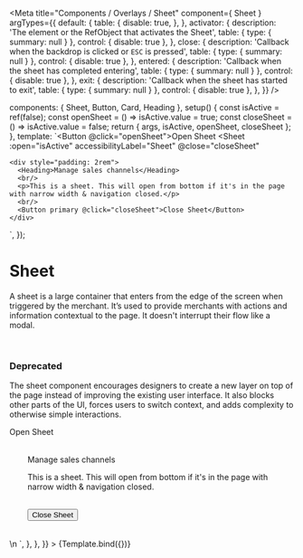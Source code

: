 

<Meta
  title="Components / Overlays / Sheet"
  component={ Sheet }
  argTypes={{
    default: {
      table: {
        disable: true,
      },
    },
    activator: {
      description: 'The element or the RefObject that activates the Sheet',
      table: { type: { summary: null } },
      control: { disable: true },
    },
    close: {
      description: 'Callback when the backdrop is clicked or `ESC` is pressed',
      table: { type: { summary: null } },
      control: { disable: true },
    },
    entered: {
      description: 'Callback when the sheet has completed entering',
      table: { type: { summary: null } },
      control: { disable: true },
    },
    exit: {
      description: 'Callback when the sheet has started to exit',
      table: { type: { summary: null } },
      control: { disable: true },
    },
  }}
/>

  components: { Sheet, Button, Card, Heading },
  setup() {
    const isActive = ref(false);
    const openSheet = () => isActive.value = true;
    const closeSheet = () => isActive.value = false;
    return { args, isActive, openSheet, closeSheet };
  },
  template: `<Button @click="openSheet">Open Sheet</Button>
  <Sheet
    :open="isActive"
    accessibilityLabel="Sheet"
    @close="closeSheet"
  >
    <div style="padding: 2rem">
      <Heading>Manage sales channels</Heading>
      <br/>
      <p>This is a sheet. This will open from bottom if it's in the page with narrow width & navigation closed.</p>
      <br/>
      <Button primary @click="closeSheet">Close Sheet</Button>
    </div>
  </Sheet>`,
});

# Sheet

A sheet is a large container that enters from the edge of the screen when triggered by the merchant. It’s used to provide merchants with actions and information contextual to the page. It doesn't interrupt their flow like a modal.

<br/>

<div style={{border: '1px solid #fd5749', backgroundColor: '#fff4f4', padding: '20px 20px 10px', borderRadius: '8px', color: 'rgb(32, 34, 35)'}}>
<h3 style={{fontWeight: 'bold', fontSize: '18px'}}>Deprecated</h3>

The sheet component encourages designers to create a new layer on top of the page instead of improving the existing user interface. It also blocks other parts of the UI, forces users to switch context, and adds complexity to otherwise simple interactions.
</div>

<Canvas>
  <Story
    name="Sheet"
    height="300px"
    args={{
    }}
    parameters={{
      docs: {
        source: {
          code: dedent`<Button @click="openSheet">Open Sheet</Button>
            <Sheet
              :open="isActive"
              accessibilityLabel="Sheet"
              @close="closeSheet"
            >
              <div style="padding: 2rem">
                <Heading>Manage sales channels</Heading>
                <br/>
                <p>This is a sheet. This will open from bottom if it's in the page with narrow width & navigation closed.</p>
                <br/>
                <Button primary @click="closeSheet">Close Sheet</Button>
              </div>
            </Sheet>\n
            <script setup>
              const isActive = ref(false);
              const openSheet = () => isActive.value = true;
              const closeSheet = () => isActive.value = false;
            </script>
          `,
        },
      },
    }}
  >
    {Template.bind({})}
  </Story>
</Canvas>

<ArgsTable story="Sheet" />
